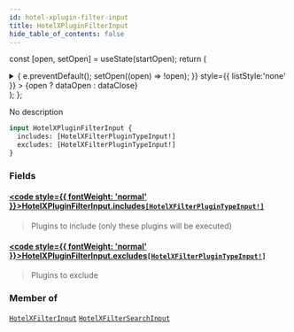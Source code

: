 ```yaml
---
id: hotel-xplugin-filter-input
title: HotelXPluginFilterInput
hide_table_of_contents: false
---
```






const [open, setOpen] = useState(startOpen);
return (
<details {...(open ? { open: true } : {})} className="details" style={{ border:'none', boxShadow:'none', background:'var(--ifm-background-color)' }}>
<summary
onClick={(e) => {
e.preventDefault();
setOpen((open) => !open);
}}
style={{ listStyle:'none' }} >
{open ? dataOpen : dataClose}
</summary>
{open && children}
</details>
);
};

No description

```graphql
input HotelXPluginFilterInput {
  includes: [HotelXFilterPluginTypeInput!]
  excludes: [HotelXFilterPluginTypeInput!]
}
```

### Fields

#### [<code style={{ fontWeight: 'normal' }}>HotelXPluginFilterInput.<b>includes</b></code>](#)<Bullet />[`[HotelXFilterPluginTypeInput!]`](/api/inputs/hotel-xfilter-plugin-type-input) <Badge class="badge badge--secondary" text="list"/> <Badge class="badge badge--secondary" text="input"/>

> Plugins to include (only these plugins will be executed)

#### [<code style={{ fontWeight: 'normal' }}>HotelXPluginFilterInput.<b>excludes</b></code>](#)<Bullet />[`[HotelXFilterPluginTypeInput!]`](/api/inputs/hotel-xfilter-plugin-type-input) <Badge class="badge badge--secondary" text="list"/> <Badge class="badge badge--secondary" text="input"/>

> Plugins to exclude

### Member of

[`HotelXFilterInput`](/api/inputs/hotel-xfilter-input) <Badge class="badge badge--secondary" text="input"/><Bullet />[`HotelXFilterSearchInput`](/api/inputs/hotel-xfilter-search-input) <Badge class="badge badge--secondary" text="input"/>
